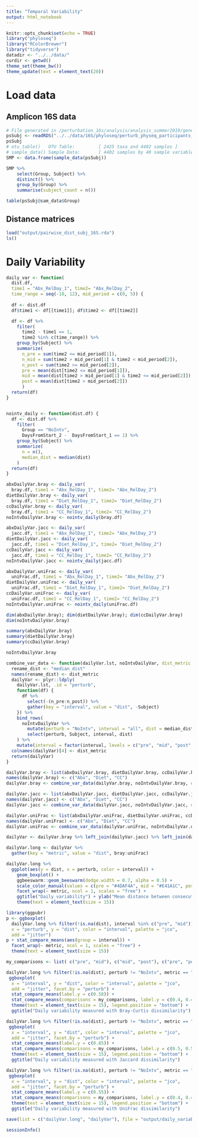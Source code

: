 ```yaml
---
title: "Temporal Variability"
output: html_notebook
---
```


```r
knitr::opts_chunk$set(echo = TRUE)
library("phyloseq")
library("RColorBrewer")
library("tidyverse")
datadir <- "../../data/"
curdir <- getwd()
theme_set(theme_bw())
theme_update(text = element_text(20))
```

# Load data

## Amplicon 16S data

```r
# File generated in /perturbation_16s/analysis/analysis_summer2019/generate_phyloseq.rmd
psSubj <- readRDS("../../data/16S/phyloseq/perturb_physeq_participants_decontam_15Jul19.rds")
psSubj
# otu_table()   OTU Table:         [ 2425 taxa and 4402 samples ]
# sample_data() Sample Data:       [ 4402 samples by 40 sample variables ]
SMP <- data.frame(sample_data(psSubj))

```


```r
SMP %>%
    select(Group, Subject) %>%
    distinct() %>%
    group_by(Group) %>%
    summarise(subject_count = n())
```

```r
table(psSubj@sam_data$Group)
```


## Distance matrices


```r
load("output/pairwise_dist_subj_16S.rda")
ls()
```


# Daily Variability


```r
daily_var <- function(
  dist.df, 
  time1 = "Abx_RelDay_1", time2= "Abx_RelDay_2",
  time_range = seq(-10, 12), mid_period = c(0, 5)) {
  
  df <- dist.df
  df$time1 <- df[[time1]]; df$time2 <- df[[time2]] 

  df <- df %>%
    filter( 
      time2 - time1 == 1,
      time2 %in% c(time_range)) %>%
    group_by(Subject) %>%
    summarize(
      n_pre = sum(time2 <= mid_period[1]),
      n_mid = sum(time2 > mid_period[1] & time2 < mid_period[2]),
      n_post = sum(time2 >= mid_period[2]),
      pre = mean(dist[time2 <= mid_period[1]]),
      mid = mean(dist[time2 > mid_period[1] & time2 <= mid_period[2]]),
      post = mean(dist[time2 > mid_period[2]])
      )
  return(df)
}


nointv_daily <- function(dist.df) {
  df <- dist.df %>%
    filter( 
      Group == "NoIntv",
      DaysFromStart_2 -  DaysFromStart_1 == 1) %>%
    group_by(Subject) %>%
    summarize(
      n = n(),
      median_dist = median(dist)
    )
  return(df)
}
```


```r
abxDailyVar.bray <- daily_var(
  bray.df, time1 = "Abx_RelDay_1", time2= "Abx_RelDay_2")
dietDailyVar.bray <- daily_var(
  bray.df, time1 = "Diet_RelDay_1", time2= "Diet_RelDay_2")
ccDailyVar.bray <- daily_var(
  bray.df, time1 = "CC_RelDay_1", time2= "CC_RelDay_2")
noIntvDailyVar.bray <- nointv_daily(bray.df)

abxDailyVar.jacc <- daily_var(
  jacc.df, time1 = "Abx_RelDay_1", time2= "Abx_RelDay_2")
dietDailyVar.jacc <- daily_var(
  jacc.df, time1 = "Diet_RelDay_1", time2= "Diet_RelDay_2")
ccDailyVar.jacc <- daily_var(
  jacc.df, time1 = "CC_RelDay_1", time2= "CC_RelDay_2")
noIntvDailyVar.jacc <- nointv_daily(jacc.df)

abxDailyVar.uniFrac <- daily_var(
  uniFrac.df, time1 = "Abx_RelDay_1", time2= "Abx_RelDay_2")
dietDailyVar.uniFrac <- daily_var(
  uniFrac.df, time1 = "Diet_RelDay_1", time2= "Diet_RelDay_2")
ccDailyVar.uniFrac <- daily_var(
  uniFrac.df, time1 = "CC_RelDay_1", time2= "CC_RelDay_2")
noIntvDailyVar.uniFrac <- nointv_daily(uniFrac.df)

dim(abxDailyVar.bray); dim(dietDailyVar.bray); dim(ccDailyVar.bray)
dim(noIntvDailyVar.bray)
```



```r
summary(abxDailyVar.bray)
summary(dietDailyVar.bray)
summary(ccDailyVar.bray)
```

```r
noIntvDailyVar.bray
```


```r
combine_var_data <- function(dailyVar.lst, noIntvDailyVar, dist_metric = "bray") {
  rename_dist <- "median_dist"
  names(rename_dist) <- dist_metric
  dailyVar <- plyr::ldply(
    dailyVar.lst, .id = "perturb",
    function(df) {
      df %>% 
        select(-(n_pre:n_post)) %>%
        gather(key = "interval", value = "dist", -Subject)
    }) %>% 
    bind_rows(
      noIntvDailyVar %>%
        mutate(perturb = "NoIntv", interval = "all", dist = median_dist) %>%
        select(perturb, Subject, interval, dist)
    ) %>%
    mutate(interval = factor(interval, levels = c("pre", "mid", "post", "all"))) 
  colnames(dailyVar)[4] <- dist_metric
  return(dailyVar)
}

dailyVar.bray <- list(abxDailyVar.bray, dietDailyVar.bray, ccDailyVar.bray)
names(dailyVar.bray) <- c("Abx", "Diet", "CC")
dailyVar.bray <- combine_var_data(dailyVar.bray, noIntvDailyVar.bray, dist_metric = "bray")

dailyVar.jacc <- list(abxDailyVar.jacc, dietDailyVar.jacc, ccDailyVar.jacc)
names(dailyVar.jacc) <- c("Abx", "Diet", "CC")
dailyVar.jacc <- combine_var_data(dailyVar.jacc, noIntvDailyVar.jacc, dist_metric = "jacc")

dailyVar.uniFrac <- list(abxDailyVar.uniFrac, dietDailyVar.uniFrac, ccDailyVar.uniFrac)
names(dailyVar.uniFrac) <- c("Abx", "Diet", "CC")
dailyVar.uniFrac <- combine_var_data(dailyVar.uniFrac, noIntvDailyVar.uniFrac, dist_metric = "uniFrac")

dailyVar <- dailyVar.bray %>% left_join(dailyVar.jacc) %>% left_join(dailyVar.uniFrac)

```



```r
dailyVar.long <- dailyVar %>%
  gather(key = "metric", value = "dist", bray:uniFrac) 

dailyVar.long %>%
  ggplot(aes(y = dist, x = perturb, color = interval)) +
    geom_boxplot() +
    ggbeeswarm::geom_beeswarm(dodge.width = 0.7, alpha = 0.5) +
    scale_color_manual(values = c(pre = "#4DAF4A", mid = "#E41A1C", post = "#377EB8", all = "grey50")) +
    facet_wrap(~ metric, ncol = 1, scales = "free") +
    ggtitle("Daily variability") + ylab("Mean distance between consecutive samples") +
    theme(text = element_text(size = 15))
```

```r
library(ggpubr)
p <- ggboxplot(
  dailyVar.long %>% filter(!is.na(dist), interval %in% c("pre", "mid")),
  x = "perturb", y = "dist", color = "interval", palette = "jco",
  add = "jitter")
p + stat_compare_means(aes(group = interval)) +
  facet_wrap(~ metric, ncol = 1, scales = "free") +
  theme(text = element_text(size = 15))
```


```r
my_comparisons <- list( c("pre", "mid"), c("mid", "post"), c("pre", "post"))

dailyVar.long %>% filter(!is.na(dist), perturb != "NoIntv", metric == "bray") %>%
 ggboxplot(
  x = "interval", y = "dist", color = "interval", palette = "jco",
  add = "jitter", facet.by = "perturb") +
  stat_compare_means(label.y = c(0.58)) +
  stat_compare_means(comparisons = my_comparisons, label.y = c(0.4, 0.45, 0.5)) +
  theme(text = element_text(size = 15), legend.position = "bottom") +
  ggtitle("Daily variability measured with Bray-Curtis dissimilarity")
```

```r
dailyVar.long %>% filter(!is.na(dist), perturb != "NoIntv", metric == "jacc") %>%
 ggboxplot(
  x = "interval", y = "dist", color = "interval", palette = "jco",
  add = "jitter", facet.by = "perturb") +
  stat_compare_means(label.y = c(0.65)) +
  stat_compare_means(comparisons = my_comparisons, label.y = c(0.5, 0.55, 0.6)) +
  theme(text = element_text(size = 15), legend.position = "bottom") +
  ggtitle("Daily variability measured with Jaccard dissimilarity")
```


```r
dailyVar.long %>% filter(!is.na(dist), perturb != "NoIntv", metric == "uniFrac") %>%
 ggboxplot(
  x = "interval", y = "dist", color = "interval", palette = "jco",
  add = "jitter", facet.by = "perturb") +
  stat_compare_means(label.y = c(0.55)) +
  stat_compare_means(comparisons = my_comparisons, label.y = c(0.4, 0.45, 0.5)) +
  theme(text = element_text(size = 15), legend.position = "bottom") +
  ggtitle("Daily variability measured with UniFrac dissimilarity")
```

```r
save(list = c("dailyVar.long", "dailyVar"), file = "output/daily_variability.rda")
```


```r
sessionInfo()
```